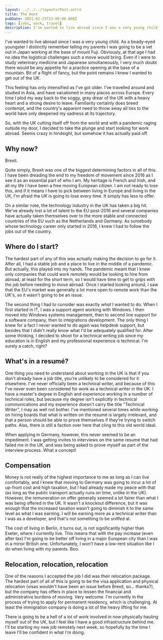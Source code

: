 ---
layout: ../../../layouts/Post.astro
title: The Hunt
pubDate: 2021-02-25T23:00:00.000Z
tags: [jobs, work, travel]
description: I've wanted to live abroad since I was a very young child. Now, the job hunt is on.
---

I've wanted to live abroad since I was a very young child. As a beady-eyed youngster I distinctly remember telling my parents I was going to be a vet out in Japan working at the base of mount Fuji. Obviously, at that age I had no idea the logistical challenges such a move would bring. Even if I were to study veterinary medicine and Japanese simultaneously, I very much doubt there would be any appetite for a practice opening at the base of a mountain. Bit of a flight of fancy, but the point remains I knew I wanted to get out of the UK.

This feeling has only intensified as I've got older. I've travelled around and studied in Asia, and have vacationed in many places across Europe. Every time I plod my way back to the soggy, grey drear of the UK with a heavy heart and a strong desire to leave. Familiarity certainly does breed contempt, and the country's apparent need to throw away all ties to the world have only deepened my sadness at its trajectory.

So, with the UK cutting itself off from the world and with a pandemic raging outside my door, I decided to take the plunge and start looking for work abroad. Seems crazy in hindsight, but somehow it has actually paid off.

## Why now?

Brexit.

Quite simply, Brexit was one of the biggest determining factors in all of this. I have been dreading the end to my freedom of movement since 2016 as I see it as an essential part of who I am. My heritage is French and Irish, and all my life I have been a free moving European citizen. I am not ready to lose this, and if it means I have to pick between living in Europe and living in the UK, I'm afraid the UK is going to lose every time. It simply has less to offer.

On a similar note, the technology industry in the UK has taken a big hit. We've already lost a lot of talent to the EU post-2016 and several companies have actually taken themselves over to the more stable and connected countries of the EU such as the Netherlands and Germany. As somebody whose technology career only started in 2016, I knew I had to follow the jobs out of the country.

## Where do I start?

The hardest part of any of this was actually making the decision to go for it. After all, I had a stable job and a place to live in the middle of a pandemic. But actually, this played into my hands. The pandemic meant that I knew only companies that could work remotely would be looking to hire from abroad, at least for the short term, so I would have time to get to grips with the job before needing to move abroad. Once I started looking around, I saw that the EU's market was generally a lot more open to remote work than the UK's, so it wasn't going to be an issue.

The second thing I had to consider was exactly _what_ I wanted to do. When I first started in IT, I was a support agent working with Windows. I then moved into Windows systems management, then to second line support for a software company, then to integrations development. The only thing I knew for a fact I never wanted to do again was helpdesk support, but besides that I didn't really know what I'd be adequately qualified for. After some thinking, I decided to shoot for a technical writing job since my education is in English and my professional experience is technical. I'm surely a catch, right?

## What's in a resumé?

One thing you need to understand about working in the UK is that if you don't already have a job title, you're unlikely to be considered for it elsewhere. I've never officially been a technical writer, and because of this I've never even been considered for work as a technical writer in the UK. I have a master's degree in English and experience working in a number of technical roles, but because my degree isn't explicitly in technical communications and my experience doesn't carry the title "Technical Writer", I may as well not bother. I've mentioned several times while working on hiring boards that what is written on the resumé is largely irrelevant, and that a person should be able to prove themselves if they're trying to switch paths. Alas, there is still a faction over here that cling to this old world ideal.

When applying in Germany, however, this never seemed to be an impediment. I was getting invites to interviews on the same resumé that had failed me in the UK, and was being asked to prove myself as part of the interview process. What a concept!

## Compensation

Money is not really of the highest importance to me as long as I can live comfortably, and I knew that moving to Germany was going to incur a lot of up-front cost and high taxation, but I had already made my peace with that (as long as the public transport actually runs on time, unlike in the UK). However, the remuneration on offer generally seemed a lot fairer than what I was being offered in the UK. It wasn't a knockout difference, but it was enough that the increased taxation wasn't going to diminish it to the same level as what I was earning. I will be earning more as a technical writer than I was as a developer, and that's not something to be sniffed at.

The cost of living in Berlin, it turns out, is not significantly higher than Exeter, where I currently live. This means that with the pay increase (even after tax) I'm going to be better off living in a major European city than I was in a minor British one. Unfortunately, I won't have a low-rent situation like I do when living with my parents. Boo.

## Relocation, relocation, relocation

One of the reasons I accepted the job I did was their relocation package. The hardest part of all of this is going to be the visa application and physical relocation (visas wouldn't have been an issue before Brexit, so… thanks?), but the company has offers in place to lessen the financial and administrative burdens of moving. Very welcome. I'm currently in the process of trying to apply for permanent residency, which is challenging. At least the immigration company is doing a lot of the heavy lifting for me.

There is going to be a hell of a lot of work involved in now physically hauling myself out of the UK, but I feel like I have a good infrastructure behind me. I'll be starting my new job remotely next week, so hopefully by the time I leave I'll be confident in what I'm doing.
